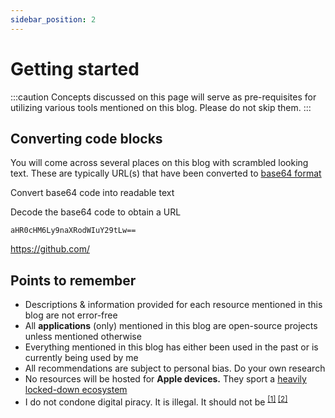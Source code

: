 ```yaml
---
sidebar_position: 2
---
```


# Getting started

:::caution
Concepts discussed on this page will serve as pre-requisites for utilizing various tools mentioned on this blog. Please do not skip them.
:::

## Converting code blocks

You will come across several places on this blog with scrambled looking text. These are typically URL(s) that have been converted to [base64 format](https://en.wikipedia.org/wiki/Base64)

<p>

<more link="https://www.convertsimple.com/convert-base64-to-text/">
  Convert base64 code into readable text
</more>

</p>

<expand title="Exercise">

Decode the base64 code to obtain a URL

<tab>
  <tabitem value="dec" label="Decode">

```
aHR0cHM6Ly9naXRodWIuY29tLw==
```

 </tabitem>
 <tabitem value="res" label="Result">

https://github.com/

 </tabitem>
</tab>
</expand>

## <FontAwesomeIcon icon="fa-regular fa-lightbulb" /> Points to remember

- Descriptions & information provided for each resource mentioned in this blog are not error-free
- All **applications** (only) mentioned in this blog are open-source projects unless mentioned otherwise
- Everything mentioned in this blog has either been used in the past or is currently being used by me
- All recommendations are subject to personal bias. Do your own research
- No resources will be hosted for **Apple devices.** They sport a [heavily locked-down ecosystem](https://gist.github.com/iosecure/357e724811fe04167332ef54e736670d)
- I do not condone digital piracy. It is illegal. It should not be <sup>[[1]](https://policyreview.info/articles/analysis/digital-piracy-debunked-short-note-digital-threats-and-intermediary-liability) [[2]](https://www.sciencedirect.com/science/article/abs/pii/S0166497206001040) </sup>

